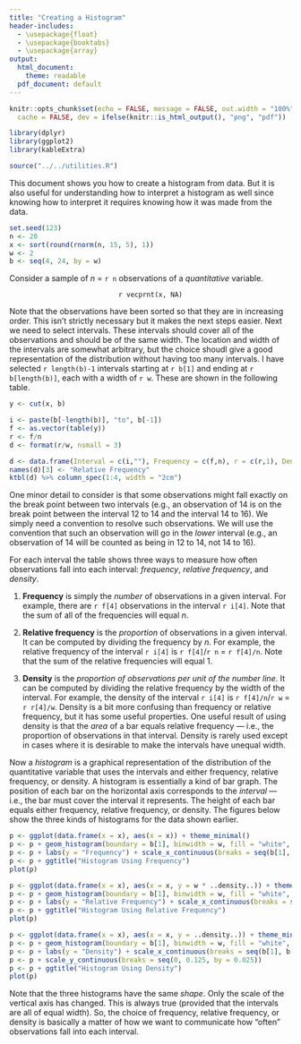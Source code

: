 ```yaml
---
title: "Creating a Histogram"
header-includes:
  - \usepackage{float}
  - \usepackage{booktabs}
  - \usepackage{array}
output:
  html_document:
    theme: readable
  pdf_document: default
---
```


```r
knitr::opts_chunk$set(echo = FALSE, message = FALSE, out.width = "100%", fig.align = "center", 
  cache = FALSE, dev = ifelse(knitr::is_html_output(), "png", "pdf"))
```

```r
library(dplyr)
library(ggplot2)
library(kableExtra)
```

```r
source("../../utilities.R")
```

This document shows you how to create a histogram from data. But it is also useful for understanding how to interpret a histogram as well since knowing how to interpret it requires knowing how it was made from the data.

```r
set.seed(123)
n <- 20
x <- sort(round(rnorm(n, 15, 5), 1))
w <- 2
b <- seq(4, 24, by = w)
```

Consider a sample of $n$ = `r n` observations of a *quantitative* variable.

<center>

`r vecprnt(x, NA)`

</center>

Note that the observations have been sorted so that they are in increasing order. This isn't strictly necessary but it makes the next steps easier. Next we need to select intervals. These intervals should cover all of the observations and should be of the same width. The location and width of the intervals are somewhat arbitrary, but the choice shoudl give a good representation of the distribution without having too many intervals. I have selected `r length(b)-1` intervals starting at `r b[1]` and ending at `r b[length(b)]`, each with a width of `r w`. These are shown in the following table.
```r
y <- cut(x, b)

i <- paste(b[-length(b)], "to", b[-1])
f <- as.vector(table(y))
r <- f/n
d <- format(r/w, nsmall = 3)

d <- data.frame(Interval = c(i,""), Frequency = c(f,n), r = c(r,1), Density = c(d,""))
names(d)[3] <- "Relative Frequency"
ktbl(d) %>% column_spec(1:4, width = "2cm")
```
One minor detail to consider is that some observations might fall exactly on the break point between two intervals (e.g., an observation of 14 is on the break point between the interval 12 to 14 and the interval 14 to 16). We simply need a convention to resolve such observations. We will use the convention that such an observation will go in the *lower* interval (e.g., an observation of 14 will be counted as being in 12 to 14, not 14 to 16). 

For each interval the table shows three ways to measure how often observations fall into each interval: *frequency*, *relative frequency*, and *density*. 

1. **Frequency** is simply the *number* of observations in a given interval. For example, there are `r f[4]` observations in the interval `r i[4]`. Note that the sum of all of the frequencies will equal $n$. 

2. **Relative frequency** is the *proportion* of observations in a given interval. It can be computed by dividing the frequency by $n$. For example, the relative frequency of the interval `r i[4]` is `r f[4]`/`r n` = `r f[4]/n`. Note that the sum of the relative frequencies will equal 1.

3. **Density** is the *proportion of observations per unit of the number line*. It can be computed by dividing the relative frequency by the width of the interval. For example, the density of the interval `r i[4]` is `r f[4]/n`/`r w` = `r r[4]/w`. Density is a bit more confusing than frequency or relative frequency, but it has some useful properties. One useful result of using density is that the *area* of a bar equals relative frequency --- i.e., the proportion of observations in that interval. Density is rarely used except in cases where it is desirable to make the intervals have unequal width. 

Now a *histogram* is a graphical representation of the distribution of the quantitative variable that uses the intervals and either frequency, relative frequency, or density. A histogram is essentially a kind of bar graph. The position of each bar on the horizontal axis corresponds to the *interval* --- i.e., the bar must cover the interval it represents. The height of each bar equals either frequency, relative frequency, or density. The figures below show the three kinds of histograms for the data shown earlier.

```r
p <- ggplot(data.frame(x = x), aes(x = x)) + theme_minimal()
p <- p + geom_histogram(boundary = b[1], binwidth = w, fill = "white", color = "black")
p <- p + labs(y = "Frequency") + scale_x_continuous(breaks = seq(b[1], b[length(b)], by = 1))
p <- p + ggtitle("Histogram Using Frequency")
plot(p)
```

```r
p <- ggplot(data.frame(x = x), aes(x = x, y = w * ..density..)) + theme_minimal()
p <- p + geom_histogram(boundary = b[1], binwidth = w, fill = "white", color = "black")
p <- p + labs(y = "Relative Frequency") + scale_x_continuous(breaks = seq(b[1], b[length(b)], by = 1))
p <- p + ggtitle("Histogram Using Relative Frequency")
plot(p)
```

```r
p <- ggplot(data.frame(x = x), aes(x = x, y = ..density..)) + theme_minimal()
p <- p + geom_histogram(boundary = b[1], binwidth = w, fill = "white", color = "black")
p <- p + labs(y = "Density") + scale_x_continuous(breaks = seq(b[1], b[length(b)], by = 1))
p <- p + scale_y_continuous(breaks = seq(0, 0.125, by = 0.025))
p <- p + ggtitle("Histogram Using Density")
plot(p)
```
Note that the three histograms have the same *shape*. Only the scale of the vertical axis has changed. This is always true (provided that the intervals are all of equal width). So, the choice of frequency, relative frequency, or density is basically a matter of how we want to communicate how "often" observations fall into each interval. 
